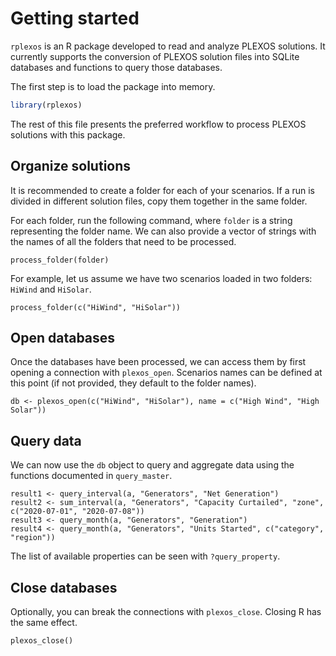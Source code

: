 <!--
%\VignetteEngine{knitr}
%\VignetteIndexEntry{Getting started}
-->


# Getting started

`rplexos` is an R package developed to read and analyze PLEXOS solutions. It currently supports the
conversion of PLEXOS solution files into SQLite databases and functions to query those databases.

The first step is to load the package into memory.

```{r, message = FALSE}
library(rplexos)
```

The rest of this file presents the preferred workflow to process PLEXOS solutions with this package.


## Organize solutions

It is recommended to create a folder for each of your scenarios. If a run is divided in different
solution files, copy them together in the same folder.

For each folder, run the following command, where `folder` is a string representing the folder name.
We can also provide a vector of strings with the names of all the folders that need to be processed.

```
process_folder(folder)
```

For example, let us assume we have two scenarios loaded in two folders: `HiWind` and `HiSolar`. 

```
process_folder(c("HiWind", "HiSolar"))
```


## Open databases

Once the databases have been processed, we can access them by first opening a connection with `plexos_open`.
Scenarios names can be defined at this point (if not provided, they default to the folder names).

```
db <- plexos_open(c("HiWind", "HiSolar"), name = c("High Wind", "High Solar"))
```


## Query data

We can now use the `db` object to query and aggregate data using the functions documented in `query_master`.

```
result1 <- query_interval(a, "Generators", "Net Generation")
result2 <- sum_interval(a, "Generators", "Capacity Curtailed", "zone", c("2020-07-01", "2020-07-08"))
result3 <- query_month(a, "Generators", "Generation")
result4 <- query_month(a, "Generators", "Units Started", c("category", "region"))
```

The list of available properties can be seen with `?query_property`.


## Close databases

Optionally, you can break the connections with `plexos_close`. Closing R has the same effect.

```
plexos_close()
```
